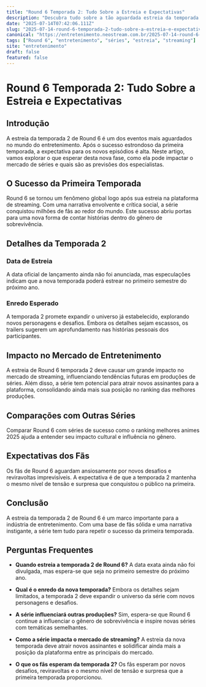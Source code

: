 ```yaml
---
title: "Round 6 Temporada 2: Tudo Sobre a Estreia e Expectativas"
description: "Descubra tudo sobre a tão aguardada estreia da temporada 2 de Round 6, incluindo detalhes, expectativas e impacto no mercado de entretenimento."
date: "2025-07-14T07:42:06.111Z"
slug: "2025-07-14-round-6-temporada-2-tudo-sobre-a-estreia-e-expectativas"
canonical: "https://entretenimento.neostream.com.br/2025-07-14-round-6-temporada-2-tudo-sobre-a-estreia-e-expectativas"
tags: ["Round 6", "entretenimento", "séries", "estreia", "streaming"]
site: "entretenimento"
draft: false
featured: false
---
```


# Round 6 Temporada 2: Tudo Sobre a Estreia e Expectativas

## Introdução
A estreia da temporada 2 de Round 6 é um dos eventos mais aguardados no mundo do entretenimento. Após o sucesso estrondoso da primeira temporada, a expectativa para os novos episódios é alta. Neste artigo, vamos explorar o que esperar desta nova fase, como ela pode impactar o mercado de séries e quais são as previsões dos especialistas.

## O Sucesso da Primeira Temporada
Round 6 se tornou um fenômeno global logo após sua estreia na plataforma de streaming. Com uma narrativa envolvente e crítica social, a série conquistou milhões de fãs ao redor do mundo. Este sucesso abriu portas para uma nova forma de contar histórias dentro do gênero de sobrevivência.

## Detalhes da Temporada 2
### Data de Estreia
A data oficial de lançamento ainda não foi anunciada, mas especulações indicam que a nova temporada poderá estrear no primeiro semestre do próximo ano.

### Enredo Esperado
A temporada 2 promete expandir o universo já estabelecido, explorando novos personagens e desafios. Embora os detalhes sejam escassos, os trailers sugerem um aprofundamento nas histórias pessoais dos participantes.

## Impacto no Mercado de Entretenimento
A estreia de Round 6 temporada 2 deve causar um grande impacto no mercado de streaming, influenciando tendências futuras em produções de séries. Além disso, a série tem potencial para atrair novos assinantes para a plataforma, consolidando ainda mais sua posição no ranking das melhores produções.

## Comparações com Outras Séries
Comparar Round 6 com séries de sucesso como o ranking melhores animes 2025 ajuda a entender seu impacto cultural e influência no gênero.

## Expectativas dos Fãs
Os fãs de Round 6 aguardam ansiosamente por novos desafios e reviravoltas imprevisíveis. A expectativa é de que a temporada 2 mantenha o mesmo nível de tensão e surpresa que conquistou o público na primeira.

## Conclusão
A estreia da temporada 2 de Round 6 é um marco importante para a indústria de entretenimento. Com uma base de fãs sólida e uma narrativa instigante, a série tem tudo para repetir o sucesso da primeira temporada.

## Perguntas Frequentes
- **Quando estreia a temporada 2 de Round 6?**
  A data exata ainda não foi divulgada, mas espera-se que seja no primeiro semestre do próximo ano.

- **Qual é o enredo da nova temporada?**
  Embora os detalhes sejam limitados, a temporada 2 deve expandir o universo da série com novos personagens e desafios.

- **A série influenciará outras produções?**
  Sim, espera-se que Round 6 continue a influenciar o gênero de sobrevivência e inspire novas séries com temáticas semelhantes.

- **Como a série impacta o mercado de streaming?**
  A estreia da nova temporada deve atrair novos assinantes e solidificar ainda mais a posição da plataforma entre as principais do mercado.

- **O que os fãs esperam da temporada 2?**
  Os fãs esperam por novos desafios, reviravoltas e o mesmo nível de tensão e surpresa que a primeira temporada proporcionou.
